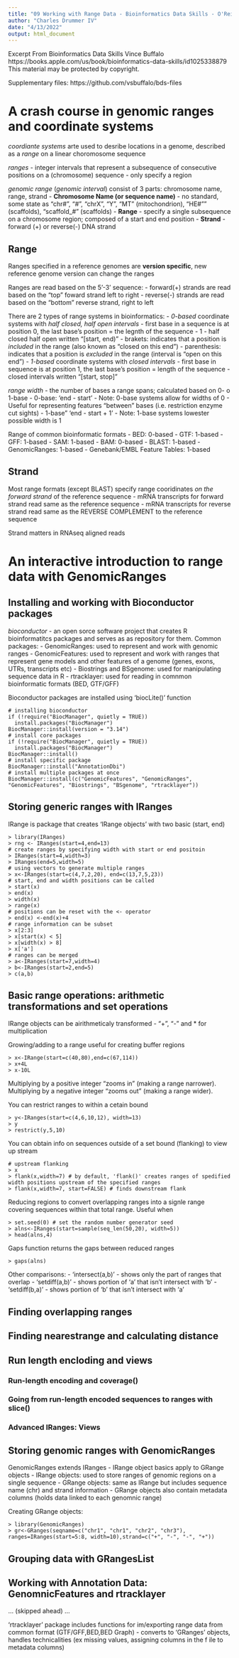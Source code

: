 ```yaml
---
title: "09 Working with Range Data - Bioinformatics Data Skills - O'Reilly"
author: "Charles Drummer IV"
date: "4/13/2022"
output: html_document
---
```

Excerpt From
Bioinformatics Data Skills
Vince Buffalo
https://books.apple.com/us/book/bioinformatics-data-skills/id1025338879
This material may be protected by copyright.

Supplementary files: https://github.com/vsbuffalo/bds-files

# A crash course in genomic ranges and coordinate systems
*coordiante systems* arte used to desribe locations in a genome, described as a *range* on a linear choromosome sequence

*ranges* - integer intervals that represent a subsequence of consecutive positions on a (chromosome) sequence
- only specify a region

*genomic range* (*genomic interval*) consist of 3 parts: chromosome name, range, strand
- **Chromosome Name (or sequence name)**
	- no standard, some state as "chr#", "#", "chrX", "Y", "MT" (mitochondrion), "HE#"" (scaffolds), "scaffold_#" (scaffolds)
- **Range**
	- specify a single subsequence on a chromosome region; composed of a start and end position
- **Strand**
	- forward (+) or reverse(-) DNA strand

## Range
Ranges specified in a reference genomes are **version specific**, new reference genome version can change the ranges

Ranges are read based on the 5'-3' sequence: 
- forward(+) strands are read based on the "top" foward strand left to right
- reverse(-) strands are read based on the "bottom" reverse strand, right to left

There are 2 types of range systems in bioinformatics: - *0-based* coordinate systems with *half closed, half open intervals*
	- first base in a sequence is at position 0, the last base's position = the legnth of the sequence - 1
	- half closed half open written "[start, end)"
		- brakets: indicates that a position is  *included* in the range (also known as "closed on this end")
		- parenthesis: indicates that a position is *excluded* in the range (interval is "open on this end")
- *1-based* coordinate systems with *closed intervals*
	- first base in sequence is at position 1, the last base's position = length of the sequence
	- closed intervals written "[start, stop]"
	
*range width* - the number of bases a range spans; calculated based on 0- o 1-base
- 0-base: 'end - start'
	- Note: 0-base systems allow for widths of 0
	- Useful for representing features "between" bases (i.e. restriction enzyme cut sights)
- 1-base" 'end - start + 1'
	- Note: 1-base systems lowester possible width is 1
	
Range of common bioinformatic formats
- BED: 0-based
- GTF: 1-based
- GFF: 1-based
- SAM: 1-based
- BAM: 0-based
- BLAST: 1-based
- GenomicRanges: 1-based
- Genebank/EMBL Feature Tables: 1-based

## Strand
Most range formats (except BLAST) specify range cooridinates *on the forward strand* of the reference sequence 
- mRNA transcripts for forward strand read same as the reference sequence
- mRNA transcripts for reverse strand read same as the REVERSE COMPLEMENT to the reference sequence

Strand matters in RNAseq aligned reads

# An interactive introduction to range data with GenomicRanges

## Installing and working with Bioconductor packages
*bioconductor* - an open sorce software project that creates R bioinformatitcs packages and serves as as repository for them.  Common packages:
- GenomicRanges: used to represent and work with genomic ranges
- GenomicFeatures: used to represent and work with ranges that represent gene models and other features of a genome (genes, exons, UTRs, transcripts etc)
- Biostrings and BSgenome: used for manipulating sequence data in R
- rtracklayer: used for reading in comnmon bioinformatic formats (BED, GTF/GFF)

Bioconductor packages are installed using 'biocLite()' function
```installing
# installing bioconductor
if (!require("BiocManager", quietly = TRUE))
  install.packages("BiocManager")
BiocManager::install(version = "3.14")
# install core packages
if (!require("BiocManager", quietly = TRUE))
  install.packages("BiocManager")
BiocManager::install()
# install specific package
BiocManager::install("AnnotationDbi")
# install multiple packages at once
BiocManager::install(c("GenomicFeatures", "GenomicRanges", "GenomicFeatures", "Biostrings", "BSgenome", "rtracklayer"))
```
## Storing generic ranges with IRanges
IRange is package that creates 'IRange objects' with two basic (start, end)
```loading
> library(IRanges)
> rng <- IRanges(start=4,end=13)
# create ranges by specifying width with start or end positoin
> IRanges(start=4,width=3)
> IRanges(end=5,width=5)
# using vectors to generate multiple ranges
> x<-IRanges(start=c(4,7,2,20), end=c(13,7,5,23))
# start, end and width positions can be called 
> start(x)
> end(x)
> width(x)
> range(x)
# positions can be reset with the <- operator
> end(x) <-end(x)+4
# range information can be subset
> x[2:3]
> x[start(x) < 5]
> x[width(x) > 8]
> x['a']
# ranges can be merged
> a<-IRanges(start=7,width=4)
> b<-IRanges(start=2,end=5)
> c(a,b)
```

## Basic range operations: arithmetic transformations and set operations
IRange objects can be airithmeticaly transformed 
- "+", "-" and * for multiplication

Growing/adding to a range useful for creating buffer regions 
```adding
> x<-IRange(start=c(40,80),end=c(67,114))
> x+4L
> x-10L
```

Multiplying by a positive integer "zooms in" (making a range narrower).  
Multiplying by a negative integer "zooms out" (making a range wider).  

You can restrict ranges to within a cetain bound
```restricting
> y<-IRanges(start=c(4,6,10,12), width=13)
> y
> restrict(y,5,10)
```

You can obtain info on sequences outside of a set bound (flanking) to view up stream 
```flanking
# upstream flanking
> x 
> flank(x,width=7) # by default, 'flank()' creates ranges of spedified width positions upstream of the specified ranges
> flank(x,width=7, start=FALSE) # finds downstream flank
```

Reducing regions to convert overlapping ranges into a signle range covering sequences within that total range.  Useful when 
```reducing
> set.seed(0) # set the random number generator seed
> alns<-IRanges(start=sample(seq_len(50,20), width=5))
> head(alns,4)
```

Gaps function returns the gaps between reduced ranges
```gaps
> gaps(alns)
```

Other comparisons:
- 'intersect(a,b)' - shows only the part of ranges that overlap
- 'setdiff(a,b)' - shows portion of  'a' that isn't intersect with 'b'
- 'setdiff(b,a)' - shows portion of  'b' that isn't intersect with 'a'

## Finding overlapping ranges

## Finding nearestrange and calculating distance 

## Run length encloding and views

### Run-length encoding and coverage()

### Going from run-length encoded sequences to ranges with slice()
### Advanced IRanges: Views

## Storing genomic ranges with GenomicRanges
GenomicRanges extends IRanges
- IRange object basics apply to GRange objects
	- IRange objects: used to store ranges of genomic regions on a single sequence
	- GRange objects: same as IRange but includes sequence name (chr) and strand information
- GRange objects also contain metadata columns (holds data linked to each genomnic range)

Creating GRange objects:
```loading
> library(GenomicRanges)
> gr<-GRanges(seqname=c("chr1", "chr1", "chr2", "chr3"), ranges=IRanges(start=5:8, width=10),strand=c("+", "-", "-", "+"))
```

## Grouping data with GRangesList

## Working with Annotation Data: GenomnicFeatures and rtracklayer
... (skipped ahead) ...

'rtracklayer' package includes functions for im/exporting range data from common format (GTF/GFF,BED,BED Graph)
- converts to 'GRanges' objects, handles technicalities (ex missing values, assigning columns in the f ile to metadata columns)

